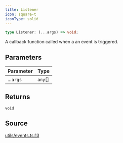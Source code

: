 ```yaml
---
title: Listener
icon: square-t
iconType: solid
---
```


```ts
type Listener: (...args) => void;
```

A callback function called when a an event is triggered.

## Parameters

| Parameter | Type |
| :------ | :------ |
| ...`args` | `any`[] |

## Returns

`void`

## Source

[utils/events.ts:13](https://github.com/dominant-strategies/quais.js/blob/14d22c5ff060a85491cc4ef5cdd1465880791511/src/utils/events.ts#L13)

